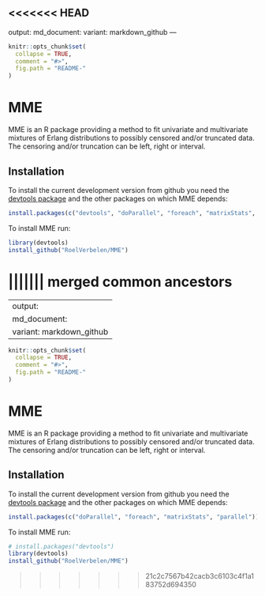 <<<<<<< HEAD
---
output:
  md_document:
    variant: markdown_github
---

```r
knitr::opts_chunk$set(
  collapse = TRUE,
  comment = "#>",
  fig.path = "README-"
)
```

# MME

MME is an R package providing a method to fit univariate and multivariate mixtures of Erlang distributions to possibly censored and/or truncated data. The censoring and/or truncation can be left, right or interval.

## Installation

To install the current development version from github you need the [devtools package](http://cran.r-project.org/web/packages/devtools/index.html) and the other packages on which MME depends:

```r
install.packages(c("devtools", "doParallel", "foreach", "matrixStats", "parallel"))
```

To install MME run:

```r
library(devtools)
install_github("RoelVerbelen/MME")
```

||||||| merged common ancestors
=======
---
output:
  md_document:
    variant: markdown_github
---

```r
knitr::opts_chunk$set(
  collapse = TRUE,
  comment = "#>",
  fig.path = "README-"
)
```

# MME

MME is an R package providing a method to fit univariate and multivariate mixtures of Erlang distributions to possibly censored and/or truncated data. The censoring and/or truncation can be left, right or interval.

## Installation

To install the current development version from github you need the [devtools package](http://cran.r-project.org/web/packages/devtools/index.html) and the other packages on which MME depends:

```r
install.packages(c("doParallel", "foreach", "matrixStats", "parallel"))
```

To install MME run:

```r
# install.packages("devtools")
library(devtools)
install_github("RoelVerbelen/MME")
```

>>>>>>> 21c2c7567b42cacb3c6103c4f1a183752d694350
